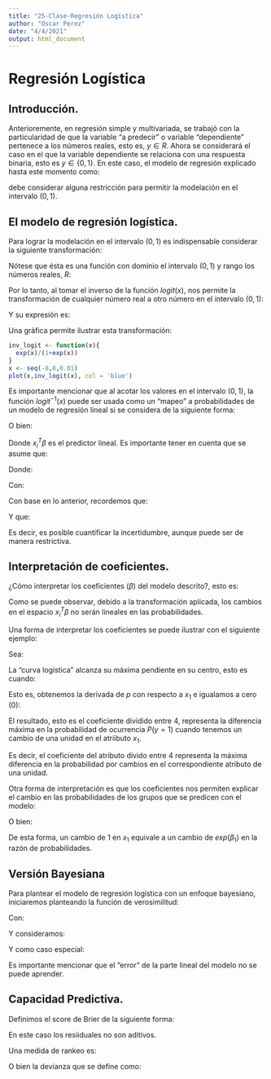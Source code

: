 ```yaml
---
title: "25-Clase-Regresión Logística"
author: "Oscar Perez"
date: "4/4/2021"
output: html_document
---
```


<!-- RENAME CURRENT FILE TO MATCH LECTURE NUMBER AND A GOOD DESCRIPTOR OF THE CONTENT -->
<!-- E.g., "01_introduccion.Rmd" -->

<!-- >>>>>>> DO NOT EDIT MACRO LINES -->


<!-- >>>>>>> IF NEEDED, ADD A NEW FILE WITH YOUR OWN MACROS -->
<!-- \input{lecture_01_macro.tex} % Name of supplemental macros should match lecture number -->

<!-- >>>>>>> LECTURE NUMBER AND TITLE -->
# Regresión Logística

## Introducción.

Anterioremente, en regresión simple y multivariada, se trabajó con la particularidad de que la variable "a predecir" o variable "dependiente" pertenece a los números reales, esto es, $y \in R$. Ahora se considerará el caso en el que la variable dependiente se relaciona con una respuesta binaria, esto es $y \in \{0,1\}$. En este caso, el modelo de regresión explicado hasta este momento como:


  \begin{equation}
      y = X^T\beta \,
  \end{equation}
  

debe considerar alguna restricción para permitir la  modelación en el intervalo $(0,1)$. 


## El modelo de regresión logística.

Para lograr la modelación en el intervalo $(0,1)$ es indispensable considerar la siguiente transformación:
\vspace{25mm}

  \begin{equation}
      logit(x) = log(\frac{x}{1-x})  \hspace{1cm} x \in (0,1)
  \end{equation}
  
\vspace{1cm}

Nótese que ésta es una función con dominio el intervalo $(0,1)$ y rango los números reales, $R$:

  \begin{equation}
      logit(x): (0,1) \rightarrow R
  \end{equation}

Por lo tanto, al tomar el inverso de la función $logit(x)$, nos permite la transformación de cualquier número real a otro número en el intervalo $(0,1)$:
\vspace{25mm}

  \begin{equation}
      logit^{-1}(x) : R \rightarrow (0,1)
  \end{equation}

Y su expresión es:

  \begin{equation}
      logit^{-1}(x) = \frac{exp(x)}{1+exp(x)}
  \end{equation}
  
Una gráfica permite ilustrar esta transformación:
  
```r
inv_logit <- function(x){
  exp(x)/(1+exp(x))
}
x <- seq(-8,8,0.01)
plot(x,inv_logit(x), col = 'blue')
```

Es importante mencionar que al acotar los valores en el intervalo $(0,1)$, la función $logit^{-1}(x)$ puede ser usada como un "mapeo" a probabilidades de un modelo de regresión lineal si se considera de la siguiente forma:
\medskip

  \begin{equation}
      P(y_{i}=1) =  logit^{-1}(X^T\beta)
  \end{equation}

\medskip
O bien:

  \begin{equation}
      P(y_{i}=1|x_{i},\beta) =  logit^{-1}(x_{i}^T\beta)
  \end{equation}


Donde $x_{i}^T\beta$ es el predictor lineal. Es importante tener en cuenta que se asume que:

  \begin{equation}
      y_{i}=1|x_{i},\beta \sim Bernoulli(p_{i})
  \end{equation}
  
Donde:

  \begin{equation}
      p_{i} = logit^{-1}(x_{i}^T\beta)
  \end{equation}
  
Con:

  \begin{equation}
      x_{i}^T\beta = \beta_{0} + \beta_{1}x_{1}  + \cdots + \beta_{k}x_{k}
  \end{equation}
  
Con base en lo anterior, recordemos que:

  \begin{equation}
      E(y_{i}=1|x_{i},\beta) = p_{i}
  \end{equation}
  
Y que:

  \begin{equation}
      V(y_{i}=1|x_{i},\beta) = p_{i}(1-p_{i})
  \end{equation}
  
Es decir, es posible cuantificar la incertidumbre, aunque puede ser de manera restrictiva.

## Interpretación de coeficientes.

¿Cómo interpretar los coeficientes ($\beta$) del modelo descrito?, esto es:

  \begin{equation}
      p_{i} = logit^{-1}(x_{i}^T\beta)
  \end{equation}
  
Como se puede observar, debido a la transformación aplicada, los  cambios en el espacio $x_{i}^T\beta$ no serán lineales en las probabilidades. 


Una forma de interpretar los coeficientes se puede ilustrar con el siguiente ejemplo:

Sea:

  \begin{equation}
      \beta_{0} + \beta_{1}x_{1} = logit(p)
  \end{equation}


La "curva logística" alcanza su máxima pendiente en su centro, esto es cuando:

  \begin{equation}
      \beta_{0} + \beta_{1}x_{1} = 0 \hspace{5mm}tal\hspace{5mm} que\hspace{5mm}  logit^{-1}(\beta_{0} + \beta_{1}x_{1})=0.5
  \end{equation}

Esto es, obtenemos la derivada de $p$ con respecto a $x_{1}$ e igualamos a cero (0):

  \begin{equation}
      \frac{dp}{x_{1}} = \beta_{1}\frac{exp(0)}{(1+exp(0))} = \frac{\beta_{1}}{4}
  \end{equation}

El resultado, esto es el coeficiente dividido  entre 4, representa la  diferencia máxima en la probabilidad de ocurrencia $P(y=1)$ cuando tenemos un cambio de una unidad en el atriibuto $x_{1}$.

Es decir, el coeficiente del atributo divido entre 4 representa la máxima diferencia en la probabilidad por cambios en el correspondiente atributo de una unidad.

Otra forma de interpretación es que los coeficientes nos permiten explicar el cambio en las probabilidades de los grupos que se predicen con el modelo:

  \begin{equation}
      log(\frac{P(y = 1)}{P(y = 0)}) = logit(P(y = 1)) = \beta_{0} + \beta_{1}x_{1}
  \end{equation}

O bien:

  \begin{equation}
      \frac{P(y = 1)}{P(y = 0)} = exp(\beta_{0})exp(\beta_{1}x_{1})
  \end{equation}

De esta forma, un cambio de 1 en $x_{1}$ equivale a un cambio de $exp(\beta_{1})$ en la razón de probabilidades. 


## Versión Bayesiana

Para plantear el modelo de regresión logística con un enfoque bayesiano, iniciaremos planteando la función de verosimilitud:

  \begin{equation}
      \prod(\underline y_{n} | \underline x_{n}, \beta) = \prod_{i=1}^{n} p_{i}^{y_{i}}(1-p_{i})^{(1-y_{i})}
  \end{equation}
  
Con:

  \begin{equation}
      p_{i} = logit^{-1}(\beta_{0} + \beta_{1}x_{1}  + \cdots + \beta_{k}x_{k})
  \end{equation}
  
Y consideramos:

  \begin{equation}
      \beta_{j} \sim \mathsf{N}(0,\frac{2.5}{ds(x_{j})})
  \end{equation}
  
Y como caso especial:
  

  \begin{equation}
      \beta_{0} \sim \mathsf{N}(0,2.5)
  \end{equation}
  
Es importante mencionar que el "error" de la parte lineal del modelo no se puede aprender.

## Capacidad Predictiva.

Definimos el score de Brier de la siguiente forma:

  \begin{equation}
      Score\hspace{5mm} de \hspace{5mm}Bier =  \frac{1}{n}\sum(p_{i}-y_{i})^{2} \approx R^{2} \Rightarrow \frac{1}{n}\sum p_{i}(1-p_{i})
  \end{equation}

En este caso los resiiduales no son aditivos.

Una medida de rankeo es:

  \begin{equation}
      log-densidad = log(\prod(y_{i} | x_{i}, \beta)) = y_{i}log(p_{i})+(1-y_{i})log(1-p_{i})
  \end{equation}

O bien la devianza que se define como:

  \begin{equation}
      Devianza = -2log(\prod(y_{i} | x_{i}, \beta))
  \end{equation}



